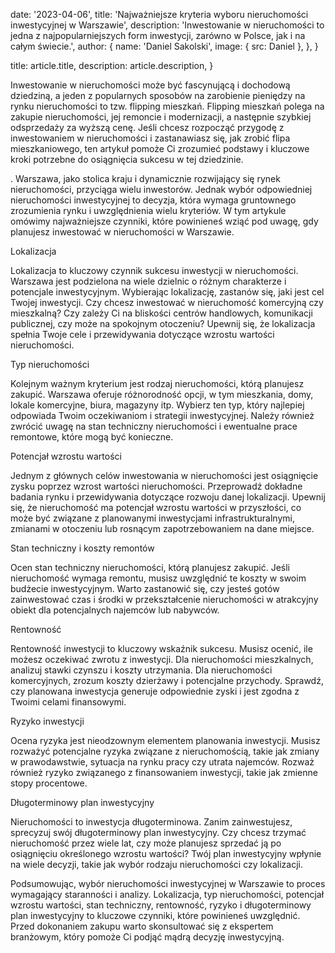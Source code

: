 
  date: '2023-04-06',
  title: 'Najważniejsze kryteria wyboru nieruchomości inwestycyjnej w Warszawie',
  description:
    'Inwestowanie w nieruchomości to jedna z najpopularniejszych form inwestycji, zarówno w Polsce, jak i na całym świecie.',
  author: {
    name: 'Daniel Sakolski',
    image: { src: Daniel },
  },
}

  title: article.title,
  description: article.description,
}

Inwestowanie w nieruchomości może być fascynującą i dochodową dziedziną, a jeden z popularnych sposobów na zarobienie pieniędzy na rynku nieruchomości to tzw. flipping mieszkań. Flipping mieszkań polega na zakupie nieruchomości, jej remoncie i modernizacji, a następnie szybkiej odsprzedaży za wyższą cenę. Jeśli chcesz rozpocząć przygodę z inwestowaniem w nieruchomości i zastanawiasz się, jak zrobić flipa mieszkaniowego, ten artykuł pomoże Ci zrozumieć podstawy i kluczowe kroki potrzebne do osiągnięcia sukcesu w tej dziedzinie.

. Warszawa, jako stolica kraju i dynamicznie rozwijający się rynek nieruchomości, przyciąga wielu inwestorów. Jednak wybór odpowiedniej nieruchomości inwestycyjnej to decyzja, która wymaga gruntownego zrozumienia rynku i uwzględnienia wielu kryteriów. W tym artykule omówimy najważniejsze czynniki, które powinieneś wziąć pod uwagę, gdy planujesz inwestować w nieruchomości w Warszawie.

Lokalizacja

Lokalizacja to kluczowy czynnik sukcesu inwestycji w nieruchomości.
 Warszawa jest podzielona na wiele dzielnic o różnym charakterze i potencjale inwestycyjnym. Wybierając lokalizację, zastanów się, jaki jest cel Twojej inwestycji. Czy chcesz inwestować w nieruchomość komercyjną czy mieszkalną? Czy zależy Ci na bliskości centrów handlowych, komunikacji publicznej, czy może na spokojnym otoczeniu? Upewnij się, że lokalizacja spełnia Twoje cele i przewidywania dotyczące wzrostu wartości nieruchomości.

Typ nieruchomości

Kolejnym ważnym kryterium jest rodzaj nieruchomości, którą planujesz zakupić. Warszawa oferuje różnorodność opcji, w tym mieszkania, domy, lokale komercyjne, biura, magazyny itp. Wybierz ten typ, który najlepiej odpowiada Twoim oczekiwaniom i strategii inwestycyjnej. Należy również zwrócić uwagę na stan techniczny nieruchomości i ewentualne prace remontowe, które mogą być konieczne.

Potencjał wzrostu wartości

Jednym z głównych celów inwestowania w nieruchomości jest osiągnięcie zysku poprzez wzrost wartości nieruchomości. Przeprowadź dokładne badania rynku i przewidywania dotyczące rozwoju danej lokalizacji. Upewnij się, że nieruchomość ma potencjał wzrostu wartości w przyszłości, co może być związane z planowanymi inwestycjami infrastrukturalnymi, zmianami w otoczeniu lub rosnącym zapotrzebowaniem na dane miejsce.

Stan techniczny i koszty remontów

Ocen stan techniczny nieruchomości, którą planujesz zakupić. Jeśli nieruchomość wymaga remontu, musisz uwzględnić te koszty w swoim budżecie inwestycyjnym. Warto zastanowić się, czy jesteś gotów zainwestować czas i środki w przekształcenie nieruchomości w atrakcyjny obiekt dla potencjalnych najemców lub nabywców.

Rentowność

Rentowność inwestycji to kluczowy wskaźnik sukcesu. Musisz ocenić, ile możesz oczekiwać zwrotu z inwestycji. Dla nieruchomości mieszkalnych, analizuj stawki czynszu i koszty utrzymania. Dla nieruchomości komercyjnych, zrozum koszty dzierżawy i potencjalne przychody. Sprawdź, czy planowana inwestycja generuje odpowiednie zyski i jest zgodna z Twoimi celami finansowymi.

Ryzyko inwestycji

Ocena ryzyka jest nieodzownym elementem planowania inwestycji. Musisz rozważyć potencjalne ryzyka związane z nieruchomością, takie jak zmiany w prawodawstwie, sytuacja na rynku pracy czy utrata najemców. Rozważ również ryzyko związanego z finansowaniem inwestycji, takie jak zmienne stopy procentowe.

Długoterminowy plan inwestycyjny

Nieruchomości to inwestycja długoterminowa. Zanim zainwestujesz, sprecyzuj swój długoterminowy plan inwestycyjny. Czy chcesz trzymać nieruchomość przez wiele lat, czy może planujesz sprzedać ją po osiągnięciu określonego wzrostu wartości? Twój plan inwestycyjny wpłynie na wiele decyzji, takie jak wybór rodzaju nieruchomości czy lokalizacji.

Podsumowując, wybór nieruchomości inwestycyjnej w Warszawie to proces wymagający staranności i analizy. Lokalizacja, typ nieruchomości, potencjał wzrostu wartości, stan techniczny, rentowność, ryzyko i długoterminowy plan inwestycyjny to kluczowe czynniki, które powinieneś uwzględnić. Przed dokonaniem zakupu warto skonsultować się z ekspertem branżowym, który pomoże Ci podjąć mądrą decyzję inwestycyjną.
